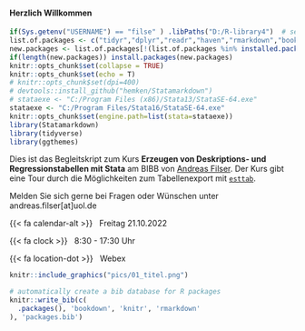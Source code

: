 #### Herzlich Willkommen {-}

```r
if(Sys.getenv("USERNAME") == "filse" ) .libPaths("D:/R-library4")  # set library
list.of.packages <- c("tidyr","dplyr","readr","haven","rmarkdown","bookdown","devtools","tidyverse","knitr") # Pakete eintragen
new.packages <- list.of.packages[!(list.of.packages %in% installed.packages()[,"Package"])]
if(length(new.packages)) install.packages(new.packages)
knitr::opts_chunk$set(collapse = TRUE)
knitr::opts_chunk$set(echo = T)
# knitr::opts_chunk$set(dpi=400)
# devtools::install_github("hemken/Statamarkdown")
# stataexe <- "C:/Program Files (x86)/Stata13/StataSE-64.exe"
stataexe <- "C:/Program Files/Stata16/StataSE-64.exe"
knitr::opts_chunk$set(engine.path=list(stata=stataexe))
library(Statamarkdown)
library(tidyverse)
library(ggthemes)
```



<!-- # Stata: Erzeugen von Deskriptions- und Regressionstabellen {#index .unnumbered} -->


Dies ist das Begleitskript zum Kurs **Erzeugen von Deskriptions- und Regressionstabellen mit Stata** am BIBB von [Andreas Filser](https://afilser.netlify.app/). Der Kurs gibt eine Tour durch die Möglichkeiten zum Tabellenexport mit [`esttab`](http://repec.sowi.unibe.ch/stata/estout/).

Melden Sie sich gerne bei Fragen oder Wünschen unter andreas.filser[at]uol.de

::: {.g-col-12 .g-col-sm-6 .g-col-md-4}

{{< fa calendar-alt >}} &nbsp; Freitag 21.10.2022

{{< fa clock >}} &nbsp; 8:30 - 17:30 Uhr

{{< fa location-dot >}} &nbsp; Webex

:::

```r
knitr::include_graphics("pics/01_titel.png")
```


<!-- ```{r kapitel, ft.align = "center",message=F,warning=F, echo = F} -->
<!-- library(kableExtra) -->
<!-- opts <- options(knitr.kable.NA = "") -->

<!-- readxl::read_xlsx("00_kapitel.xlsx",sheet = 1) %>%  -->
<!--   kable() %>%  -->
<!--   kable_styling(bootstrap_options = "condensed", full_width = F) %>%  -->
<!--   column_spec(1,bold = T) -->
<!-- ``` -->



```r
# automatically create a bib database for R packages
knitr::write_bib(c(
  .packages(), 'bookdown', 'knitr', 'rmarkdown'
), 'packages.bib')
```
